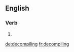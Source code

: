 
==English==

===Verb===
{{head|en|present participle}}

# {{present participle of|decompile|lang=en|nocat=1}}

[[de:decompiling]]
[[fr:decompiling]]